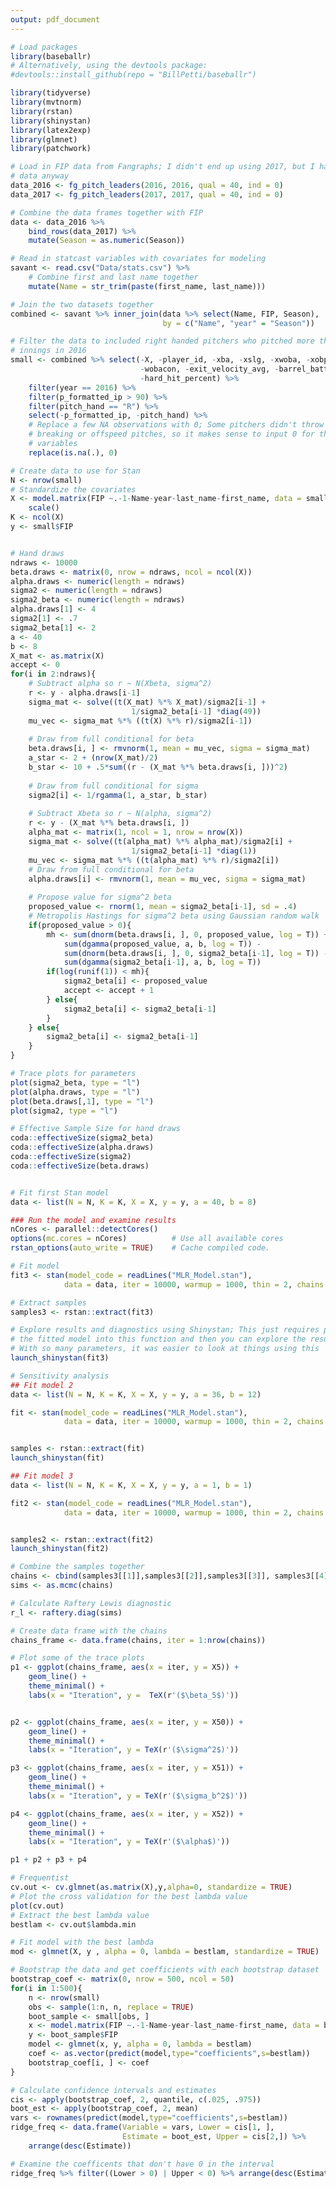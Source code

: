 ```yaml
---
output: pdf_document
---
```


```r
# Load packages
library(baseballr)
# Alternatively, using the devtools package:
#devtools::install_github(repo = "BillPetti/baseballr")

library(tidyverse)
library(mvtnorm)
library(rstan)
library(shinystan)
library(latex2exp)
library(glmnet)
library(patchwork)

# Load in FIP data from Fangraphs; I didn't end up using 2017, but I have the 
# data anyway
data_2016 <- fg_pitch_leaders(2016, 2016, qual = 40, ind = 0)
data_2017 <- fg_pitch_leaders(2017, 2017, qual = 40, ind = 0)

# Combine the data frames together with FIP
data <- data_2016 %>% 
    bind_rows(data_2017) %>% 
    mutate(Season = as.numeric(Season))

# Read in statcast variables with covariates for modeling
savant <- read.csv("Data/stats.csv") %>% 
    # Combine first and last name together
    mutate(Name = str_trim(paste(first_name, last_name))) 

# Join the two datasets together
combined <- savant %>% inner_join(data %>% select(Name, FIP, Season), 
                                  by = c("Name", "year" = "Season"))

# Filter the data to included right handed pitchers who pitched more than 90 
# innings in 2016
small <- combined %>% select(-X, -player_id, -xba, -xslg, -xwoba, -xobp, -xiso,
                             -wobacon, -exit_velocity_avg, -barrel_batted_rate,
                             -hard_hit_percent) %>%
    filter(year == 2016) %>% 
    filter(p_formatted_ip > 90) %>%
    filter(pitch_hand == "R") %>%
    select(-p_formatted_ip, -pitch_hand) %>%
    # Replace a few NA observations with 0; Some pitchers didn't throw
    # breaking or offspeed pitches, so it makes sense to input 0 for those
    # variables
    replace(is.na(.), 0) 

# Create data to use for Stan
N <- nrow(small)
# Standardize the covariates
X <- model.matrix(FIP ~.-1-Name-year-last_name-first_name, data = small) %>% 
    scale()
K <- ncol(X)
y <- small$FIP


# Hand draws 
ndraws <- 10000
beta.draws <- matrix(0, nrow = ndraws, ncol = ncol(X))
alpha.draws <- numeric(length = ndraws)
sigma2 <- numeric(length = ndraws)
sigma2_beta <- numeric(length = ndraws)
alpha.draws[1] <- 4
sigma2[1] <- .7
sigma2_beta[1] <- 2
a <- 40
b <- 8
X_mat <- as.matrix(X)
accept <- 0
for(i in 2:ndraws){
    # Subtract alpha so r ~ N(Xbeta, sigma^2)
    r <- y - alpha.draws[i-1]
    sigma_mat <- solve((t(X_mat) %*% X_mat)/sigma2[i-1] +
                           1/sigma2_beta[i-1] *diag(49))
    mu_vec <- sigma_mat %*% ((t(X) %*% r)/sigma2[i-1])
    
    # Draw from full conditional for beta
    beta.draws[i, ] <- rmvnorm(1, mean = mu_vec, sigma = sigma_mat)
    a_star <- 2 + (nrow(X_mat)/2)
    b_star <- 10 + .5*sum((r - (X_mat %*% beta.draws[i, ]))^2)
    
    # Draw from full conditional for sigma
    sigma2[i] <- 1/rgamma(1, a_star, b_star)
    
    # Subtract Xbeta so r ~ N(alpha, sigma^2)
    r <- y - (X_mat %*% beta.draws[i, ])
    alpha_mat <- matrix(1, ncol = 1, nrow = nrow(X))
    sigma_mat <- solve((t(alpha_mat) %*% alpha_mat)/sigma2[i] + 
                           1/sigma2_beta[i-1] *diag(1))
    mu_vec <- sigma_mat %*% ((t(alpha_mat) %*% r)/sigma2[i])
    # Draw from full conditional for beta
    alpha.draws[i] <- rmvnorm(1, mean = mu_vec, sigma = sigma_mat)
    
    # Propose value for sigma^2 beta
    proposed_value <- rnorm(1, mean = sigma2_beta[i-1], sd = .4)
    # Metropolis Hastings for sigma^2 beta using Gaussian random walk
    if(proposed_value > 0){
        mh <- sum(dnorm(beta.draws[i, ], 0, proposed_value, log = T)) + 
            sum(dgamma(proposed_value, a, b, log = T)) - 
            sum(dnorm(beta.draws[i, ], 0, sigma2_beta[i-1], log = T)) -
            sum(dgamma(sigma2_beta[i-1], a, b, log = T))
        if(log(runif(1)) < mh){
            sigma2_beta[i] <- proposed_value
            accept <- accept + 1
        } else{
            sigma2_beta[i] <- sigma2_beta[i-1]
        }
    } else{
        sigma2_beta[i] <- sigma2_beta[i-1]
    }    
}

# Trace plots for parameters
plot(sigma2_beta, type = "l")
plot(alpha.draws, type = "l")
plot(beta.draws[,1], type = "l")
plot(sigma2, type = "l")

# Effective Sample Size for hand draws
coda::effectiveSize(sigma2_beta)
coda::effectiveSize(alpha.draws)
coda::effectiveSize(sigma2)
coda::effectiveSize(beta.draws)


# Fit first Stan model
data <- list(N = N, K = K, X = X, y = y, a = 40, b = 8) 

### Run the model and examine results
nCores <- parallel::detectCores()
options(mc.cores = nCores)          # Use all available cores
rstan_options(auto_write = TRUE)    # Cache compiled code.

# Fit model
fit3 <- stan(model_code = readLines("MLR_Model.stan"),
            data = data, iter = 10000, warmup = 1000, thin = 2, chains = 2)

# Extract samples
samples3 <- rstan::extract(fit3)

# Explore results and diagnostics using Shinystan; This just requires putting
# the fitted model into this function and then you can explore the results
# With so many parameters, it was easier to look at things using this
launch_shinystan(fit3)

# Sensitivity analysis
## Fit model 2
data <- list(N = N, K = K, X = X, y = y, a = 36, b = 12) 

fit <- stan(model_code = readLines("MLR_Model.stan"),
            data = data, iter = 10000, warmup = 1000, thin = 2, chains = 2)


samples <- rstan::extract(fit)
launch_shinystan(fit)

## Fit model 3
data <- list(N = N, K = K, X = X, y = y, a = 1, b = 1) 

fit2 <- stan(model_code = readLines("MLR_Model.stan"),
            data = data, iter = 10000, warmup = 1000, thin = 2, chains = 2)


samples2 <- rstan::extract(fit2)
launch_shinystan(fit2)

# Combine the samples together
chains <- cbind(samples3[[1]],samples3[[2]],samples3[[3]], samples3[[4]])
sims <- as.mcmc(chains)

# Calculate Raftery Lewis diagnostic
r_l <- raftery.diag(sims)

# Create data frame with the chains
chains_frame <- data.frame(chains, iter = 1:nrow(chains))

# Plot some of the trace plots 
p1 <- ggplot(chains_frame, aes(x = iter, y = X5)) +
    geom_line() + 
    theme_minimal() +
    labs(x = "Iteration", y =  TeX(r'($\beta_5$)'))


p2 <- ggplot(chains_frame, aes(x = iter, y = X50)) +
    geom_line() + 
    theme_minimal() +
    labs(x = "Iteration", y = TeX(r'($\sigma^2$)'))

p3 <- ggplot(chains_frame, aes(x = iter, y = X51)) +
    geom_line() + 
    theme_minimal() +
    labs(x = "Iteration", y = TeX(r'($\sigma_b^2$)'))

p4 <- ggplot(chains_frame, aes(x = iter, y = X52)) +
    geom_line() + 
    theme_minimal() +
    labs(x = "Iteration", y = TeX(r'($\alpha$)'))

p1 + p2 + p3 + p4

# Frequentist
cv.out <- cv.glmnet(as.matrix(X),y,alpha=0, standardize = TRUE)
# Plot the cross validation for the best lambda value
plot(cv.out)
# Extract the best lambda value
bestlam <- cv.out$lambda.min

# Fit model with the best lambda
mod <- glmnet(X, y , alpha = 0, lambda = bestlam, standardize = TRUE)

# Bootstrap the data and get coefficients with each bootstrap dataset
bootstrap_coef <- matrix(0, nrow = 500, ncol = 50)
for(i in 1:500){
    n <- nrow(small)
    obs <- sample(1:n, n, replace = TRUE)
    boot_sample <- small[obs, ]
    x <- model.matrix(FIP ~.-1-Name-year-last_name-first_name, data = boot_sample)
    y <- boot_sample$FIP
    model <- glmnet(x, y, alpha = 0, lambda = bestlam)
    coef <- as.vector(predict(model,type="coefficients",s=bestlam))
    bootstrap_coef[i, ] <- coef
}

# Calculate confidence intervals and estimates
cis <- apply(bootstrap_coef, 2, quantile, c(.025, .975))
boot_est <- apply(bootstrap_coef, 2, mean)
vars <- rownames(predict(model,type="coefficients",s=bestlam))
ridge_freq <- data.frame(Variable = vars, Lower = cis[1, ], 
                         Estimate = boot_est, Upper = cis[2,]) %>% 
    arrange(desc(Estimate))

# Examine the coefficents that don't have 0 in the interval
ridge_freq %>% filter((Lower > 0) | Upper < 0) %>% arrange(desc(Estimate))
```

